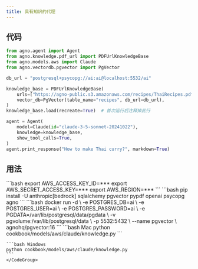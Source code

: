 ```yaml
---
title: 具有知识的代理
---
```


## 代码

```python cookbook/models/aws/claude/knowledge.py
from agno.agent import Agent
from agno.knowledge.pdf_url import PDFUrlKnowledgeBase
from agno.models.aws import Claude
from agno.vectordb.pgvector import PgVector

db_url = "postgresql+psycopg://ai:ai@localhost:5532/ai"

knowledge_base = PDFUrlKnowledgeBase(
    urls=["https://agno-public.s3.amazonaws.com/recipes/ThaiRecipes.pdf"],
    vector_db=PgVector(table_name="recipes", db_url=db_url),
)
knowledge_base.load(recreate=True)  # 首次运行后注释掉此行

agent = Agent(
    model=Claude(id="claude-3-5-sonnet-20241022"),
    knowledge=knowledge_base,
    show_tool_calls=True,
)
agent.print_response("How to make Thai curry?", markdown=True)
```

## 用法

<Steps>
  <Snippet file="create-venv-step.mdx" />

  <Step title="设置您的 AWS 凭证">
    ```bash
    export AWS_ACCESS_KEY_ID=***
    export AWS_SECRET_ACCESS_KEY=***
    export AWS_REGION=***
    ```
  </Step>

  <Step title="安装库">
    ```bash
    pip install -U anthropic[bedrock] sqlalchemy pgvector pypdf openai psycopg agno
    ```
  </Step>

  <Step title="运行 PgVector">
    ```bash
    docker run -d \
      -e POSTGRES_DB=ai \
      -e POSTGRES_USER=ai \
      -e POSTGRES_PASSWORD=ai \
      -e PGDATA=/var/lib/postgresql/data/pgdata \
      -v pgvolume:/var/lib/postgresql/data \
      -p 5532:5432 \
      --name pgvector \
      agnohq/pgvector:16
    ```
  </Step>

  <Step title="运行代理">
    <CodeGroup>
    ```bash Mac
    python cookbook/models/aws/claude/knowledge.py
    ```

    ```bash Windows
    python cookbook/models/aws/claude/knowledge.py
    ```
    </CodeGroup>
  </Step>
</Steps>